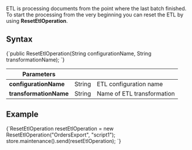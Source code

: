 
ETL is processing documents from the point where the last batch finished. To start the processing from the very beginning you can reset the ETL by using **ResetEtlOperation**.

## Syntax

<TabItem value="reset_etl_1" label="reset_etl_1">
<CodeBlock language="java">
{`public ResetEtlOperation(String configurationName, String transformationName);
`}
</CodeBlock>
</TabItem>

| Parameters | | |
| ------------- | ----- | ---- |
| **configurationName** | String | ETL configuration name |
| **transformationName** | String | Name of ETL transformation |

## Example

<TabItem value="reset_etl_2" label="reset_etl_2">
<CodeBlock language="java">
{`ResetEtlOperation resetEtlOperation = new ResetEtlOperation("OrdersExport", "script1");
store.maintenance().send(resetEtlOperation);
`}
</CodeBlock>
</TabItem>


